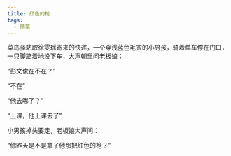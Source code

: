 ```yaml
---
title: 红色的枪
tags:
  - 随笔
---
```


菜鸟驿站取徐雯瑶寄来的快递，一个穿浅蓝色毛衣的小男孩，骑着单车停在门口，一只脚踮着地没下车，大声朝里问老板娘：

“彭文俊在不在？”

“不在”

“他去哪了？”

“上课，他上课去了”

小男孩掉头要走，老板娘大声问：

“你昨天是不是拿了他那把红色的枪？” 